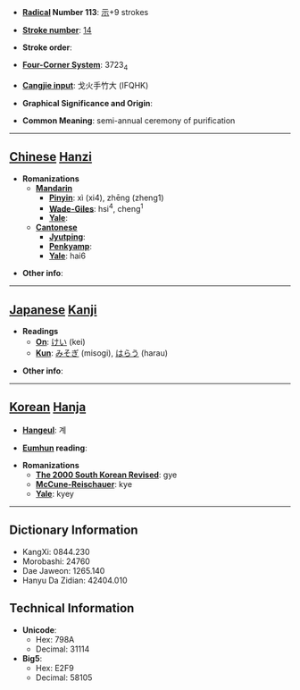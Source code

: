 * '''[[Wiktionary:Chinese radical index| Radical]] Number 113''': [[Wiktionary:Chinese radical index 示|示]]+9 strokes

* '''[[Wiktionary:Chinese total strokes index|Stroke number]]''': [[Wiktionary:Chinese total strokes index 14|14]]

* '''Stroke order''': 

* '''[[Wiktionary:Chinese four corner index|Four-Corner System]]''': 3723<sub>4</sub>

* '''[[Wiktionary:Chinese Cangjie index|Cangjie input]]''': 戈火手竹大 (IFQHK)

* '''Graphical Significance and Origin''': 

* '''Common Meaning''': semi-annual ceremony of purification

----

== [[Chinese]] [[Hanzi]] ==

* '''Romanizations'''
** '''[[Mandarin]]'''
*** '''[[Pinyin]]''': xì (xi4), zhēng (zheng1)
*** '''[[Wade-Giles]]''': hsi<sup>4</sup>, cheng<sup>1</sup>
*** '''[[Yale]]''': 
** '''[[Cantonese]]'''
*** '''[[Jyutping]]''':
*** '''[[Penkyamp]]''': 
*** '''[[Yale]]''': hai6

* '''Other info''': 

----

== [[Japanese]] [[Kanji]] ==

* '''Readings'''
** '''[[On]]''': [[けい]] (kei)
** '''[[Kun]]''': [[みそぎ]] (misogi), [[はらう]] (harau)

* '''Other info''':  

----

== [[Korean]] [[Hanja]] ==

* '''[[Hangeul]]''': 계

* '''[[Eumhun]] reading''': 

* '''Romanizations'''
** '''[[The 2000 South Korean Revised Romanization|The 2000 South Korean Revised]]''': gye
** '''[[McCune-Reischauer]]''': kye
** '''[[Yale]]''': kyey

----

== Dictionary Information ==

* KangXi: 0844.230
* Morobashi: 24760
* Dae Jaweon: 1265.140
* Hanyu Da Zidian: 42404.010

== Technical Information ==

* '''Unicode''':
** Hex: 798A
** Decimal: 31114
* '''Big5''':
** Hex: E2F9
** Decimal: 58105